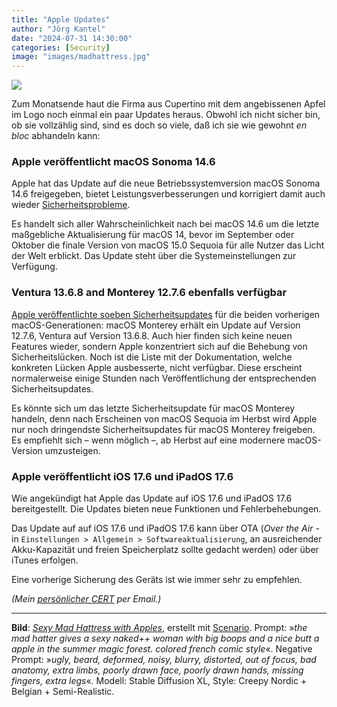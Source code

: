 ```yaml
---
title: "Apple Updates"
author: "Jörg Kantel"
date: "2024-07-31 14:30:00"
categories: [Security]
image: "images/madhattress.jpg"
---
```


[![](images/madhattress-b.jpg)](https://www.flickr.com/photos/schockwellenreiter/53892123414/)

Zum Monatsende haut die Firma aus Cupertino mit dem angebissenen Apfel im Logo noch einmal ein paar Updates heraus. Obwohl ich nicht sicher bin, ob sie vollzählig sind, sind es doch so viele, daß ich sie wie gewohnt *en bloc* abhandeln kann:

### Apple veröffentlicht macOS Sonoma 14.6

Apple hat das Update auf die  neue Betriebssystemversion macOS Sonoma 14.6 freigegeben, bietet Leistungsverbesserungen und korrigiert damit auch wieder [Sicherheitsprobleme](https://www.mactechnews.de/news/article/macOS-Sonoma-14-6-erschienen-185298.html).

Es handelt sich aller Wahrscheinlichkeit nach bei macOS 14.6 um die letzte maßgebliche Aktualisierung für macOS 14, bevor im September oder Oktober die finale Version von macOS 15.0 Sequoia für alle Nutzer das Licht der Welt erblickt. Das Update steht über die Systemeinstellungen zur Verfügung.

### Ventura 13.6.8 and Monterey 12.7.6 ebenfalls verfügbar

[Apple veröffentlichte soeben Sicherheitsupdates](https://www.mactechnews.de/news/article/macOS-Sonoma-14-6-erschienen-185298.html) für die beiden vorherigen macOS-Generationen: macOS Monterey erhält ein Update auf Version 12.7.6, Ventura auf Version 13.6.8. Auch hier finden sich keine neuen Features wieder, sondern Apple konzentriert sich auf die Behebung von Sicherheitslücken. Noch ist die Liste mit der Dokumentation, welche konkreten Lücken Apple ausbesserte, nicht verfügbar. Diese erscheint normalerweise einige Stunden nach Veröffentlichung der entsprechenden Sicherheitsupdates.

Es könnte sich um das letzte Sicherheitsupdate für macOS Monterey handeln, denn nach Erscheinen von macOS Sequoia im Herbst wird Apple nur noch dringendste Sicherheitsupdates für macOS Monterey freigeben. Es empfiehlt sich -- wenn möglich --, ab Herbst auf eine modernere macOS-Version umzusteigen.


### Apple veröffentlicht iOS 17.6 und iPadOS 17.6

Wie angekündigt hat Apple das Update auf iOS 17.6 und iPadOS 17.6 bereitgestellt. Die Updates bieten neue Funktionen und Fehlerbehebungen. 
 
Das Update auf auf iOS 17.6 und iPadOS 17.6 kann über OTA (*Over the Air* - in `Einstellungen > Allgemein > Softwareaktualisierung`, an ausreichender Akku-Kapazität und freien Speicherplatz sollte gedacht werden) oder über iTunes erfolgen.

Eine vorherige Sicherung des Geräts ist wie immer sehr zu empfehlen.

*(Mein [persönlicher CERT](http://www.gwdg.de/~mreiman1/) per Email.)*

---

**Bild**: *[Sexy Mad Hattress with Apples](https://www.flickr.com/photos/schockwellenreiter/53892123414/)*, erstellt mit [Scenario](http://cognitiones.kantel-chaos-team.de/technikgeschichte/rechnerundnetze/scenario.html). Prompt: »*the mad hatter gives a sexy naked++ woman with big boops and a nice butt a  apple in the summer magic forest. colored french comic style*«. Negative Prompt: »*ugly, beard, deformed, noisy, blurry, distorted, out of focus, bad anatomy, extra limbs, poorly drawn face, poorly drawn hands, missing fingers, extra legs*«. Modell: Stable Diffusion XL, Style: Creepy Nordic + Belgian + Semi-Realistic.